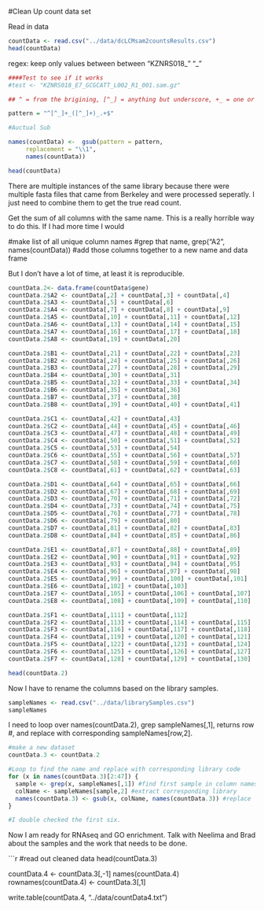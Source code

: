 #Clean Up count data set

Read in data
```r
countData <- read.csv("../data/dcLCMsam2countsResults.csv")
head(countData)
```


regex: keep only values between  between "KZNRS018_"  "_"

```r
####Test to see if it works
#test <- "KZNRS018_E7_GCGCATT_L002_R1_001.sam.gz"

## ^ = from the brigining, [^_] = anything but underscore, +_ = one or more underscores, () captures [^_]+, _.+$ = underscore and everything util the end of line.

pattern = "^[^_]+_([^_]+)_.+$"

#Auctual Sub

names(countData) <-  gsub(pattern = pattern, 
     replacement = "\\1",
     names(countData))

head(countData)
```

There are multiple instances of the same library because there were multiple fasta files that came from Berkeley and were processed seperatly.  I just need to combine them to get the true read count. 

Get the sum of all columns with the same name.  This is a really horrible way to do this.  If I had more time I would 

#make list of all unique column names
#grep that name, grep("A2", names(countData))
#add those columns together to a new name and data frame

But I don't have a lot of time, at least it is reproducible. 

```r
countData.2<- data.frame(countData$gene)
countData.2$A2 <- countData[,2] + countData[,3] + countData[,4]
countData.2$A3 <- countData[,5] + countData[,6] 
countData.2$A4 <- countData[,7] + countData[,8] + countData[,9]
countData.2$A5 <- countData[,10] + countData[,11] + countData[,12]
countData.2$A6 <- countData[,13] + countData[,14] + countData[,15]
countData.2$A7 <- countData[,16] + countData[,17] + countData[,18]
countData.2$A8 <- countData[,19] + countData[,20] 

countData.2$B1 <- countData[,21] + countData[,22] + countData[,23]
countData.2$B2 <- countData[,24] + countData[,25] + countData[,26]
countData.2$B3 <- countData[,27] + countData[,28] + countData[,29]
countData.2$B4 <- countData[,30] + countData[,31] 
countData.2$B5 <- countData[,32] + countData[,33] + countData[,34]
countData.2$B6 <- countData[,35] + countData[,36] 
countData.2$B7 <- countData[,37] + countData[,38] 
countData.2$B8 <- countData[,39] + countData[,40] + countData[,41]

countData.2$C1 <- countData[,42] + countData[,43] 
countData.2$C2 <- countData[,44] + countData[,45] + countData[,46]
countData.2$C3 <- countData[,47] + countData[,48] + countData[,49]
countData.2$C4 <- countData[,50] + countData[,51] + countData[,52]
countData.2$C5 <- countData[,53] + countData[,54] 
countData.2$C6 <- countData[,55] + countData[,56] + countData[,57]
countData.2$C7 <- countData[,58] + countData[,59] + countData[,60]
countData.2$C8 <- countData[,61] + countData[,62] + countData[,63]

countData.2$D1 <- countData[,64] + countData[,65] + countData[,66]
countData.2$D2 <- countData[,67] + countData[,68] + countData[,69]
countData.2$D3 <- countData[,70] + countData[,71] + countData[,72]
countData.2$D4 <- countData[,73] + countData[,74] + countData[,75]
countData.2$D5 <- countData[,76] + countData[,77] + countData[,78]
countData.2$D6 <- countData[,79] + countData[,80] 
countData.2$D7 <- countData[,81] + countData[,82] + countData[,83] 
countData.2$D8 <- countData[,84] + countData[,85] + countData[,86]

countData.2$E1 <- countData[,87] + countData[,88] + countData[,89]
countData.2$E2 <- countData[,90] + countData[,91] + countData[,92]
countData.2$E3 <- countData[,93] + countData[,94] + countData[,95]
countData.2$E4 <- countData[,96] + countData[,97] + countData[,98]
countData.2$E5 <- countData[,99] + countData[,100] + countData[,101]
countData.2$E6 <- countData[,102] + countData[,103] 
countData.2$E7 <- countData[,105] + countData[,106] + countData[,107] 
countData.2$E8 <- countData[,108] + countData[,109] + countData[,110]

countData.2$F1 <- countData[,111] + countData[,112] 
countData.2$F2 <- countData[,113] + countData[,114] + countData[,115]
countData.2$F3 <- countData[,116] + countData[,117] + countData[,118]
countData.2$F4 <- countData[,119] + countData[,120] + countData[,121]
countData.2$F5 <- countData[,122] + countData[,123] + countData[,124]
countData.2$F6 <- countData[,125] + countData[,126] + countData[,127]
countData.2$F7 <- countData[,128] + countData[,129] + countData[,130] 

head(countData.2)
```

Now I have to rename the  columns based on the library samples.

```r
sampleNames <- read.csv("../data/librarySamples.csv")
sampleNames
```

I need to loop over names(countData.2), grep sampleNames[,1], returns row #, and replace with corresponding sampleNames[row,2]. 

```r
#make a new dataset 
countData.3 <- countData.2

#Loop to find the name and replace with corresponding library code
for (x in names(countData.3)[2:47]) {
  sample <- grep(x, sampleNames[,1]) #find first sample in column names
  colName <- sampleNames[sample,2] #extract corresponding library 
  names(countData.3) <- gsub(x, colName, names(countData.3)) #replace
}

#I double checked the first six. 
```

Now I am ready for RNAseq and GO enrichment. Talk with Neelima and Brad about the samples and the work that needs to be done. 

```r
#read out cleaned data
head(countData.3)

countData.4 <- countData.3[,-1]
names(countData.4)
rownames(countData.4) <- countData.3[,1]

write.table(countData.4, "../data/countData4.txt")


